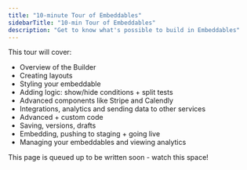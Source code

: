 ```yaml
---
title: "10-minute Tour of Embeddables"
sidebarTitle: "10-min Tour of Embeddables"
description: "Get to know what's possible to build in Embeddables"
---
```


This tour will cover:

- Overview of the Builder
- Creating layouts
- Styling your embeddable
- Adding logic: show/hide conditions + split tests
- Advanced components like Stripe and Calendly
- Integrations, analytics and sending data to other services
- Advanced + custom code
- Saving, versions, drafts
- Embedding, pushing to staging + going live
- Managing your embeddables and viewing analytics

<Note>This page is queued up to be written soon - watch this space!</Note>
